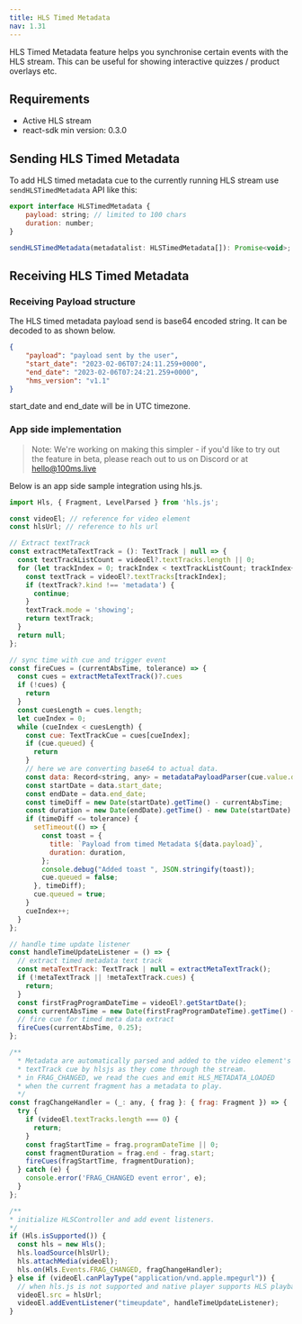 ```yaml
---
title: HLS Timed Metadata
nav: 1.31
---
```


HLS Timed Metadata feature helps you synchronise certain events with the HLS stream. This can be useful for showing interactive quizzes / product overlays etc.

## Requirements

-   Active HLS stream
-   react-sdk min version: 0.3.0

## Sending HLS Timed Metadata

To add HLS timed metadata cue to the currently running HLS stream use `sendHLSTimedMetadata` API like this:

```javascript
export interface HLSTimedMetadata {
	payload: string; // limited to 100 chars
	duration: number;
}

sendHLSTimedMetadata(metadatalist: HLSTimedMetadata[]): Promise<void>;
```

## Receiving HLS Timed Metadata
### Receiving Payload structure

The HLS timed metadata payload send is base64 encoded string. It can be decoded to as shown below.

```json
{
    "payload": "payload sent by the user",
    "start_date": "2023-02-06T07:24:11.259+0000",
    "end_date": "2023-02-06T07:24:21.259+0000",
    "hms_version": "v1.1"
}
```
start_date and end_date will be in UTC timezone.

### App side implementation

> Note: We're working on making this simpler - if you'd like to try out the feature in beta, please reach out to us on Discord or at hello@100ms.live

Below is an app side sample integration using hls.js.

```javascript
import Hls, { Fragment, LevelParsed } from 'hls.js';

const videoEl; // reference for video element
const hlsUrl; // reference to hls url

// Extract textTrack
const extractMetaTextTrack = (): TextTrack | null => {
  const textTrackListCount = videoEl?.textTracks.length || 0;
  for (let trackIndex = 0; trackIndex < textTrackListCount; trackIndex++) {
    const textTrack = videoEl?.textTracks[trackIndex];
    if (textTrack?.kind !== 'metadata') {
      continue;
    }
    textTrack.mode = 'showing';
    return textTrack;
  }
  return null;
};

// sync time with cue and trigger event
const fireCues = (currentAbsTime, tolerance) => {
  const cues = extractMetaTextTrack()?.cues
  if (!cues) {
    return
  }
  const cuesLength = cues.length;
  let cueIndex = 0;
  while (cueIndex < cuesLength) {
    const cue: TextTrackCue = cues[cueIndex];
    if (cue.queued) {
      return
    }
    // here we are converting base64 to actual data.
    const data: Record<string, any> = metadataPayloadParser(cue.value.data);
    const startDate = data.start_date;
    const endDate = data.end_date;
    const timeDiff = new Date(startDate).getTime() - currentAbsTime;
    const duration = new Date(endDate).getTime() - new Date(startDate).getTime();
    if (timeDiff <= tolerance) {
      setTimeout(() => {
        const toast = {
          title: `Payload from timed Metadata ${data.payload}`,
          duration: duration,
        };
        console.debug("Added toast ", JSON.stringify(toast));
        cue.queued = false;
      }, timeDiff);
      cue.queued = true;
    }
    cueIndex++;
  }
};

// handle time update listener
const handleTimeUpdateListener = () => {
  // extract timed metadata text track
  const metaTextTrack: TextTrack | null = extractMetaTextTrack();
  if (!metaTextTrack || !metaTextTrack.cues) {
    return;
  }
  const firstFragProgramDateTime = videoEl?.getStartDate();
  const currentAbsTime = new Date(firstFragProgramDateTime).getTime() + (videoEl?.currentTime || 0) * 1000
  // fire cue for timed meta data extract
  fireCues(currentAbsTime, 0.25);
};

/**
  * Metadata are automatically parsed and added to the video element's
  * textTrack cue by hlsjs as they come through the stream.
  * in FRAG_CHANGED, we read the cues and emit HLS_METADATA_LOADED
  * when the current fragment has a metadata to play.
  */
const fragChangeHandler = (_: any, { frag }: { frag: Fragment }) => {
  try {
    if (videoEl.textTracks.length === 0) {
      return;
    }
    const fragStartTime = frag.programDateTime || 0;
    const fragmentDuration = frag.end - frag.start;
    fireCues(fragStartTime, fragmentDuration);
  } catch (e) {
    console.error('FRAG_CHANGED event error', e);
  }
};

/**
* initialize HLSController and add event listeners.
*/
if (Hls.isSupported()) {
  const hls = new Hls();
  hls.loadSource(hlsUrl);
  hls.attachMedia(videoEl);
  hls.on(Hls.Events.FRAG_CHANGED, fragChangeHandler);
} else if (videoEl.canPlayType("application/vnd.apple.mpegurl")) {
  // when hls.js is not supported and native player supports HLS playback
  videoEl.src = hlsUrl;
  videoEl.addEventListener("timeupdate", handleTimeUpdateListener);
}
```
